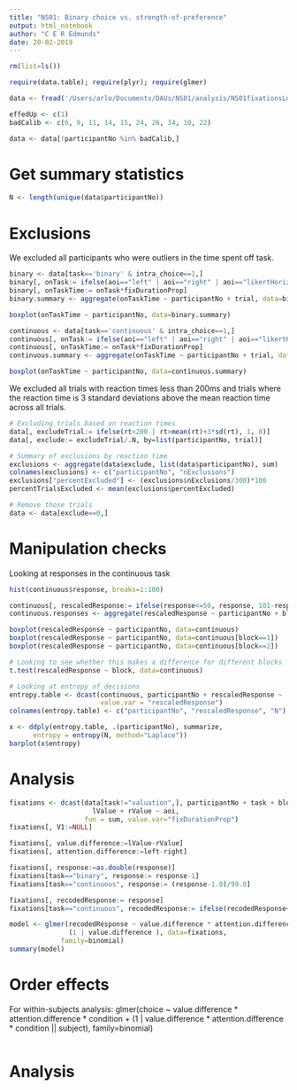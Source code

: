```yaml
---
title: "NS01: Binary choice vs. strength-of-preference"
output: html_notebook
author: "C E R Edmunds"
date: 20-02-2019
---
```


```r
rm(list=ls()) 

require(data.table); require(plyr); require(glmer)

data <- fread('/Users/arlo/Documents/DAUs/NS01/analysis/NS01fixationsLong.csv', stringsAsFactors=F)

effedUp <- c(1)
badCalib <- c(6, 9, 11, 14, 15, 24, 26, 34, 10, 22)

data <- data[!participantNo %in% badCalib,]
```

# Get summary statistics
```r
N <- length(unique(data$participantNo))
```

# Exclusions
We excluded all participants who were outliers in the time spent off task.
```r
binary <- data[task=='binary' & intra_choice==1,]
binary[, onTask:= ifelse(aoi=="left" | aoi=="right" | aoi=="likertHorizontal", 1, 0)]
binary[, onTaskTime:= onTask*fixDurationProp]
binary.summary <- aggregate(onTaskTime ~ participantNo + trial, data=binary, FUN=sum)

boxplot(onTaskTime ~ participantNo, data=binary.summary)

continuous <- data[task=='continuous' & intra_choice==1,]
continuous[, onTask:= ifelse(aoi=="left" | aoi=="right" | aoi=="likertHorizontal", 1, 0)]
continuous[, onTaskTime:= onTask*fixDurationProp]
continuous.summary <- aggregate(onTaskTime ~ participantNo + trial, data=continuous, FUN=sum)

boxplot(onTaskTime ~ participantNo, data=continuous.summary)

```


We excluded all trials with reaction times less than 200ms and trials where the reaction time is 3 standard deviations above the mean reaction time across all trials.
```r
# Excluding trials based on reaction times
data[, excludeTrial:= ifelse(rt<200 | rt>mean(rt)+3*sd(rt), 1, 0)]
data[, exclude:= excludeTrial/.N, by=list(participantNo, trial)]

# Summary of exclusions by reaction time
exclusions <- aggregate(data$exclude, list(data$participantNo), sum)
colnames(exclusions) <- c("participantNo", "nExclusions")
exclusions["percentExcluded"] <- (exclusions$nExclusions/300)*100
percentTrialsExcluded <- mean(exclusions$percentExcluded)

# Remove those trials
data <- data[exclude==0,]
```

# Manipulation checks
Looking at responses in the continuous task
```r
hist(continuous$response, breaks=1:100)

continuous[, rescaledResponse:= ifelse(response<=50, response, 101-response)]
continuous.responses <- aggregate(rescaledResponse ~ participantNo + block, data=continuous, FUN=sd)

boxplot(rescaledResponse ~ participantNo, data=continuous)
boxplot(rescaledResponse ~ participantNo, data=continuous[block==1])
boxplot(rescaledResponse ~ participantNo, data=continuous[block==2])

# Looking to see whether this makes a difference for different blocks
t.test(rescaledResponse ~ block, data=continuous)

# Looking at entropy of decisions
entropy.table <- dcast(continuous, participantNo + rescaledResponse ~ ., 
                       value.var = "rescaledResponse")
colnames(entropy.table) <- c("participantNo", "rescaledResponse", "N")

x <- ddply(entropy.table, .(participantNo), summarize, 
      entropy = entropy(N, method="Laplace"))
barplot(x$entropy)
```
# Analysis
```r
fixations <- dcast(data[task!="valuation",], participantNo + task + block + trial + response + rt + 
                     lValue + rValue ~ aoi, 
                   fun = sum, value.var="fixDurationProp")
fixations[, V1:=NULL]

fixations[, value.difference:=lValue-rValue]
fixations[, attention.difference:=left-right]

fixations[, response:=as.double(response)]
fixations[task=="binary", response:= response-1]
fixations[task=="continuous", response:= (response-1.0)/99.0]

fixations[, recodedResponse:= response]
fixations[task=="continuous", recodedResponse:= ifelse(recodedResponse<=0.5, 0, 1)]

model <- glmer(recodedResponse ~ value.difference * attention.difference * task  + 
               (1 | value.difference ), data=fixations, 
             family=binomial)
summary(model)
```



# Order effects
For within-subjects analysis:
glmer(choice ~ value.difference * attention.difference * condition + (1 | value.difference * attention.difference * condition || subject), family=binomial)

```r





```



# Analysis

```r

```